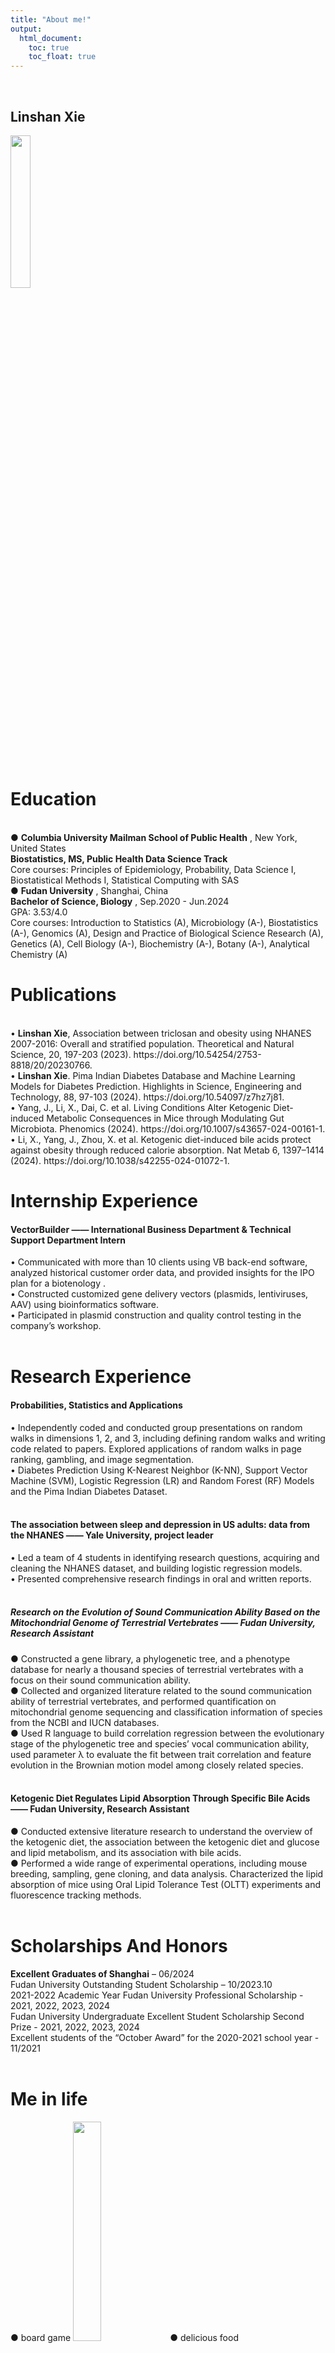 ```yaml
---
title: "About me!"
output: 
  html_document:
    toc: true
    toc_float: true
---
```

\

## Linshan  Xie 
<img src = "images/self.jpg" style = "width:25%">   

\ 
\

# Education
\
●	**Columbia University Mailman School of Public Health** , New York, United States\
**Biostatistics, MS, Public Health Data Science Track** \                	   
Core courses: Principles of Epidemiology, Probability, Data Science I, Biostatistical Methods I, Statistical Computing with SAS\
●	**Fudan University** , Shanghai, China\
**Bachelor of Science, Biology** , Sep.2020 - Jun.2024\
GPA: 3.53/4.0 \
Core courses: Introduction to Statistics (A), Microbiology (A-), Biostatistics (A-), Genomics (A), Design and Practice of Biological Science Research (A), Genetics (A), Cell Biology (A-), Biochemistry (A-), Botany (A-), Analytical Chemistry (A)\

# Publications
\
•	**Linshan Xie**, Association between triclosan and obesity using NHANES 2007-2016: Overall and stratified population. Theoretical and Natural Science, 20, 197-203 (2023). https://doi.org/10.54254/2753-8818/20/20230766.
\
•	**Linshan Xie**. Pima Indian Diabetes Database and Machine Learning Models for Diabetes Prediction. Highlights in Science, Engineering and Technology, 88, 97-103 (2024). https://doi.org/10.54097/z7hz7j81.
\
•	Yang, J., Li, X., Dai, C. et al. Living Conditions Alter Ketogenic Diet-induced Metabolic Consequences in Mice through Modulating Gut Microbiota. Phenomics (2024). https://doi.org/10.1007/s43657-024-00161-1.
\
•	Li, X., Yang, J., Zhou, X. et al. Ketogenic diet-induced bile acids protect against obesity through reduced calorie absorption. Nat Metab 6, 1397–1414 (2024). https://doi.org/10.1038/s42255-024-01072-1.

# Internship Experience

#### VectorBuilder —— International Business Department & Technical Support Department Intern
•	Communicated with more than 10 clients using VB back-end software, analyzed historical customer order data, and provided insights for the IPO plan for a biotenology .\
•	Constructed customized gene delivery vectors (plasmids, lentiviruses, AAV) using bioinformatics software.\
•	Participated in plasmid construction and quality control testing in the company's workshop.\
\

# Research Experience

#### Probabilities, Statistics and Applications
•	Independently coded and conducted group presentations on random walks in dimensions 1, 2, and 3, including defining random walks and writing code related to papers. Explored applications of random walks in page ranking, gambling, and image segmentation. \
•	Diabetes Prediction Using K-Nearest Neighbor (K-NN), Support Vector Machine (SVM), Logistic Regression (LR) and Random Forest (RF) Models and the Pima Indian Diabetes Dataset.\
\

#### The association between sleep and depression in US adults: data from the NHANES —— Yale University, project leader
•	Led a team of 4 students in identifying research questions, acquiring and cleaning the NHANES dataset, and building logistic regression models.\
•	Presented comprehensive research findings in oral and written reports.\
\

##### Research on the Evolution of Sound Communication Ability Based on the Mitochondrial Genome of Terrestrial Vertebrates —— Fudan University, Research Assistant
●	Constructed a gene library, a phylogenetic tree, and a phenotype database for nearly a thousand species of terrestrial vertebrates with a focus on their sound communication ability.\
●	Collected and organized literature related to the sound communication ability of terrestrial vertebrates, and performed quantification on mitochondrial genome sequencing and classification information of species from the NCBI and IUCN databases.\
●	Used R language to build correlation regression between the evolutionary stage of the phylogenetic tree and species’ vocal communication ability, used parameter λ to evaluate the fit between trait correlation and feature evolution in the Brownian motion model among closely related species.\
\

#### Ketogenic Diet Regulates Lipid Absorption Through Specific Bile Acids —— Fudan University, Research Assistant
●	Conducted extensive literature research to understand the overview of the ketogenic diet, the association between the ketogenic diet and glucose and lipid metabolism, and its association with bile acids.\
●	Performed a wide range of experimental operations, including mouse breeding, sampling, gene cloning, and data analysis. Characterized the lipid absorption of mice using Oral Lipid Tolerance Test (OLTT) experiments and fluorescence tracking methods. \
\

# Scholarships And Honors
**Excellent Graduates of Shanghai** – 06/2024 \
Fudan University Outstanding Student Scholarship – 10/2023.10 \
2021-2022 Academic Year Fudan University Professional Scholarship - 2021, 2022, 2023, 2024 \
Fudan University Undergraduate Excellent Student Scholarship Second Prize	 - 2021, 2022, 2023, 2024 \
Excellent students of the "October Award" for the 2020-2021 school year - 11/2021 \
\

# Me in life
●	board game
<img src = "images/juben.jpg" style = "width:30%">
●	delicious food
<img src = "images/food.jpg" style = "width:30%">
\
\
●	beautiful pic
<img src = "images/meme.jpg" style = "width:30%">
●	traveling around
<img src = "images/travel.jpg" style = "width:30%">











You can go [home](index.html) using this link.



